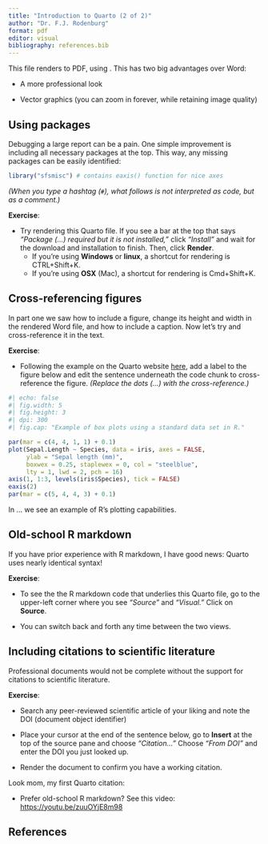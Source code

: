 ```yaml
---
title: "Introduction to Quarto (2 of 2)"
author: "Dr. F.J. Rodenburg"
format: pdf
editor: visual
bibliography: references.bib
---
```


This file renders to PDF, using \LaTeX. This has two big advantages over Word:

-   A more professional look

-   Vector graphics (you can zoom in forever, while retaining image quality)

## Using packages

Debugging a large report can be a pain. One simple improvement is including all necessary packages at the top. This way, any missing packages can be easily identified:

```r
library("sfsmisc") # contains eaxis() function for nice axes
```

*(When you type a hashtag (`#`), what follows is not interpreted as code, but as a comment.)*

**Exercise**:

-   Try rendering this Quarto file. If you see a bar at the top that says *"Package (...) required but it is not installed,"* click *"Install"* and wait for the download and installation to finish. Then, click **Render**.
    -   If you're using **Windows** or **linux**, a shortcut for rendering is CTRL+Shift+K.
    -   If you're using **OSX** (Mac), a shortcut for rendering is Cmd+Shift+K.

\clearpage

## Cross-referencing figures

In part one we saw how to include a figure, change its height and width in the rendered Word file, and how to include a caption. Now let's try and cross-reference it in the text.

**Exercise**:

-   Following the example on the Quarto website [here](https://quarto.org/docs/authoring/cross-references.html#computations), add a label to the figure below and edit the sentence underneath the code chunk to cross-reference the figure. *(Replace the dots (...) with the cross-reference.)*

```r
#| echo: false
#| fig.width: 5
#| fig.height: 3
#| dpi: 300
#| fig.cap: "Example of box plots using a standard data set in R."

par(mar = c(4, 4, 1, 1) + 0.1)
plot(Sepal.Length ~ Species, data = iris, axes = FALSE, 
     ylab = "Sepal length (mm)", 
     boxwex = 0.25, staplewex = 0, col = "steelblue", 
     lty = 1, lwd = 2, pch = 16)
axis(1, 1:3, levels(iris$Species), tick = FALSE)
eaxis(2)
par(mar = c(5, 4, 4, 3) + 0.1)
```

In ... we see an example of R's plotting capabilities.

## Old-school R markdown

If you have prior experience with R markdown, I have good news: Quarto uses nearly identical syntax!

**Exercise**:

-   To see the the R markdown code that underlies this Quarto file, go to the upper-left corner where you see *"Source"* and *"Visual."* Click on **Source**.

-   You can switch back and forth any time between the two views.

## Including citations to scientific literature

Professional documents would not be complete without the support for citations to scientific literature.

**Exercise**:

-   Search any peer-reviewed scientific article of your liking and note the DOI (document object identifier)

-   Place your cursor at the end of the sentence below, go to **Insert** at the top of the source pane and choose *"Citation..."* Choose *"From DOI"* and enter the DOI you just looked up.

-   Render the document to confirm you have a working citation.

Look mom, my first Quarto citation:

-   Prefer old-school R markdown? See this video: <https://youtu.be/zuuOYjE8m98>

## References
